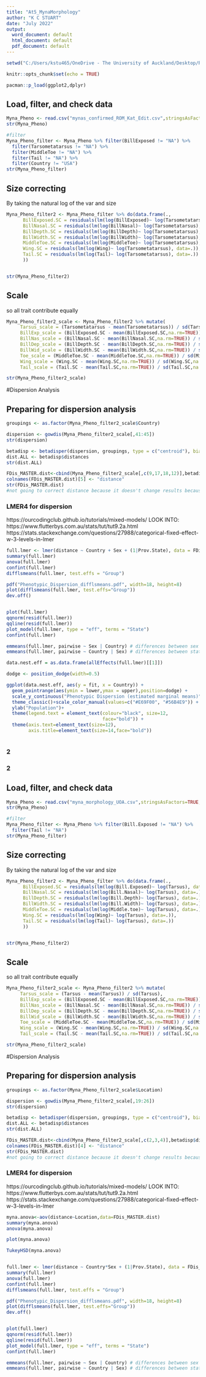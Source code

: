---
title: "At5_MynaMorphology"
author: "K C STUART"
date: "July 2022"
output:
  word_document: default
  html_document: default
  pdf_document: default
---


```{r setup, include=FALSE}
setwd("C:/Users/kstu465/OneDrive - The University of Auckland/Desktop/RESEARCH/PROJECTS/At5_MynaMorphology")

knitr::opts_chunk$set(echo = TRUE)

pacman::p_load(ggplot2,dplyr)

```

## Load, filter, and check data

```{r, include = FALSE}
Myna_Pheno <- read.csv("mynas_confirmed_ROM_Kat_Edit.csv",stringsAsFactors=TRUE,sep=",")
str(Myna_Pheno)

#filter
Myna_Pheno_filter <- Myna_Pheno %>% filter(BillExposed != "NA") %>% 
  filter(Tarsometatarsus != "NA") %>% 
  filter(MiddleToe != "NA") %>% 
  filter(Tail != "NA") %>% 
  filter(Country != "USA")
str(Myna_Pheno_filter)

```


## Size correcting
By taking the natural log of the var and size

```{r, include=FALSE}
Myna_Pheno_filter2 <- Myna_Pheno_filter %>% do(data.frame(., 
      BillExposed.SC = residuals(lm(log(BillExposed)~ log(Tarsometatarsus), data=.)),
      BillNasal.SC = residuals(lm(log(BillNasal)~ log(Tarsometatarsus), data=.)),
      BillDepth.SC = residuals(lm(log(BillDepth)~ log(Tarsometatarsus), data=.)),
      BillWidth.SC = residuals(lm(log(BillWidth)~ log(Tarsometatarsus), data=.)),
      MiddleToe.SC = residuals(lm(log(MiddleToe)~ log(Tarsometatarsus), data=.)),
      Wing.SC = residuals(lm(log(Wing)~ log(Tarsometatarsus), data=.)),
      Tail.SC = residuals(lm(log(Tail)~ log(Tarsometatarsus), data=.))
      ))


str(Myna_Pheno_filter2)
```

## Scale
so all trait contribute equally

```{r, include=FALSE}
Myna_Pheno_filter2_scale <- Myna_Pheno_filter2 %>% mutate(
     Tarsus_scale = (Tarsometatarsus - mean(Tarsometatarsus)) / sd(Tarsometatarsus),
     BillExp_scale = (BillExposed.SC - mean(BillExposed.SC,na.rm=TRUE)) /sd(BillExposed.SC,na.rm=TRUE),
     BillNas_scale = (BillNasal.SC - mean(BillNasal.SC,na.rm=TRUE)) / sd(BillNasal.SC,na.rm=TRUE),
     BillDep_scale = (BillDepth.SC - mean(BillDepth.SC,na.rm=TRUE)) / sd(BillDepth.SC,na.rm=TRUE),
     BillWid_scale = (BillWidth.SC - mean(BillWidth.SC,na.rm=TRUE)) / sd(BillWidth.SC,na.rm=TRUE),
     Toe_scale = (MiddleToe.SC - mean(MiddleToe.SC,na.rm=TRUE)) / sd(MiddleToe.SC,na.rm=TRUE),
     Wing_scale = (Wing.SC - mean(Wing.SC,na.rm=TRUE)) / sd(Wing.SC,na.rm=TRUE),
     Tail_scale = (Tail.SC - mean(Tail.SC,na.rm=TRUE)) / sd(Tail.SC,na.rm=TRUE))

str(Myna_Pheno_filter2_scale)
```


#Dispersion Analysis

## Preparing for dispersion analysis

```{r, include=FALSE}
groupings <- as.factor(Myna_Pheno_filter2_scale$Country)

dispersion <- gowdis(Myna_Pheno_filter2_scale[,41:45])
str(dispersion)

betadisp <- betadisper(dispersion, groupings, type = c("centroid"), bias.adjust = FALSE, sqrt.dist = TRUE, add = FALSE)
dist.ALL <- betadisp$distances
str(dist.ALL)

FDis_MASTER.dist<-cbind(Myna_Pheno_filter2_scale[,c(9,17,18,12)],betadisp$distances)
colnames(FDis_MASTER.dist)[5] <- "distance"
str(FDis_MASTER.dist)
#not going to correct distance because it doesn't change results because the underlying vars are already log transformed

```


### LMER4 for dispersion
https://ourcodingclub.github.io/tutorials/mixed-models/
LOOK INTO: https://www.flutterbys.com.au/stats/tut/tut9.2a.html
https://stats.stackexchange.com/questions/27988/categorical-fixed-effect-w-3-levels-in-lmer

```{r}
full.lmer <- lmer(distance ~ Country + Sex + (1|Prov.State), data = FDis_MASTER.dist, REML = FALSE)
summary(full.lmer)
anova(full.lmer)
confint(full.lmer)
difflsmeans(full.lmer, test.effs = "Group")

pdf("Phenotypic_Dispersion_difflsmeans.pdf", width=18, height=8)
plot(difflsmeans(full.lmer, test.effs="Group"))
dev.off()


plot(full.lmer)
qqnorm(resid(full.lmer))
qqline(resid(full.lmer))
plot_model(full.lmer, type = "eff", terms = "State")
confint(full.lmer)

emmeans(full.lmer, pairwise ~ Sex | Country) # differences between sex for each State
emmeans(full.lmer, pairwise ~ Country | Sex) # differences between states for each Sex

data.nest.eff = as.data.frame(allEffects(full.lmer)[[1]])

dodge <- position_dodge(width=0.5)

ggplot(data.nest.eff, aes(y = fit, x = Country)) + 
  geom_pointrange(aes(ymin = lower,ymax = upper),position=dodge) + 
  scale_y_continuous("Phenotypic Dispersion (estimated marginal means)") + 
  theme_classic()+scale_color_manual(values=c("#E69F00", "#56B4E9")) +
  ylab("Population")+
  theme(legend.text = element_text(colour="black", size=12, 
                                   face="bold")) +
  theme(axis.text=element_text(size=12),
        axis.title=element_text(size=14,face="bold"))



```



### 2
### 2

## Load, filter, and check data

```{r, include = FALSE}
Myna_Pheno <- read.csv("myna_morphology_UOA.csv",stringsAsFactors=TRUE,sep=",")
str(Myna_Pheno)

#filter
Myna_Pheno_filter <- Myna_Pheno %>% filter(Bill.Exposed != "NA") %>% 
  filter(Tail != "NA")
str(Myna_Pheno_filter)

```


## Size correcting
By taking the natural log of the var and size

```{r, include=FALSE}
Myna_Pheno_filter2 <- Myna_Pheno_filter %>% do(data.frame(., 
      BillExposed.SC = residuals(lm(log(Bill.Exposed)~ log(Tarsus), data=.)),
      BillNasal.SC = residuals(lm(log(Bill.Nasal)~ log(Tarsus), data=.)),
      BillDepth.SC = residuals(lm(log(Bill.Depth)~ log(Tarsus), data=.)),
      BillWidth.SC = residuals(lm(log(Bill.Width)~ log(Tarsus), data=.)),
      MiddleToe.SC = residuals(lm(log(Middle.toe)~ log(Tarsus), data=.)),
      Wing.SC = residuals(lm(log(Wing)~ log(Tarsus), data=.)),
      Tail.SC = residuals(lm(log(Tail)~ log(Tarsus), data=.))
      ))


str(Myna_Pheno_filter2)
```

## Scale
so all trait contribute equally

```{r, include=FALSE}
Myna_Pheno_filter2_scale <- Myna_Pheno_filter2 %>% mutate(
     Tarsus_scale = (Tarsus - mean(Tarsus)) / sd(Tarsus),
     BillExp_scale = (BillExposed.SC - mean(BillExposed.SC,na.rm=TRUE)) /sd(BillExposed.SC,na.rm=TRUE),
     BillNas_scale = (BillNasal.SC - mean(BillNasal.SC,na.rm=TRUE)) / sd(BillNasal.SC,na.rm=TRUE),
     BillDep_scale = (BillDepth.SC - mean(BillDepth.SC,na.rm=TRUE)) / sd(BillDepth.SC,na.rm=TRUE),
     BillWid_scale = (BillWidth.SC - mean(BillWidth.SC,na.rm=TRUE)) / sd(BillWidth.SC,na.rm=TRUE),
     Toe_scale = (MiddleToe.SC - mean(MiddleToe.SC,na.rm=TRUE)) / sd(MiddleToe.SC,na.rm=TRUE),
     Wing_scale = (Wing.SC - mean(Wing.SC,na.rm=TRUE)) / sd(Wing.SC,na.rm=TRUE),
     Tail_scale = (Tail.SC - mean(Tail.SC,na.rm=TRUE)) / sd(Tail.SC,na.rm=TRUE))

str(Myna_Pheno_filter2_scale)
```


#Dispersion Analysis

## Preparing for dispersion analysis

```{r, include=FALSE}
groupings <- as.factor(Myna_Pheno_filter2_scale$Location)

dispersion <- gowdis(Myna_Pheno_filter2_scale[,19:26])
str(dispersion)

betadisp <- betadisper(dispersion, groupings, type = c("centroid"), bias.adjust = FALSE, sqrt.dist = TRUE, add = FALSE)
dist.ALL <- betadisp$distances
str(dist.ALL)

FDis_MASTER.dist<-cbind(Myna_Pheno_filter2_scale[,c(2,3,4)],betadisp$distances)
colnames(FDis_MASTER.dist)[4] <- "distance"
str(FDis_MASTER.dist)
#not going to correct distance because it doesn't change results because the underlying vars are already log transformed

```


### LMER4 for dispersion
https://ourcodingclub.github.io/tutorials/mixed-models/
LOOK INTO: https://www.flutterbys.com.au/stats/tut/tut9.2a.html
https://stats.stackexchange.com/questions/27988/categorical-fixed-effect-w-3-levels-in-lmer

```{r}
myna.anova<-aov(distance~Location,data=FDis_MASTER.dist)
summary(myna.anova)
anova(myna.anova)

plot(myna.anova)

TukeyHSD(myna.anova)


full.lmer <- lmer(distance ~ Country*Sex + (1|Prov.State), data = FDis_MASTER.dist, REML = FALSE)
summary(full.lmer)
anova(full.lmer)
confint(full.lmer)
difflsmeans(full.lmer, test.effs = "Group")

pdf("Phenotypic_Dispersion_difflsmeans.pdf", width=18, height=8)
plot(difflsmeans(full.lmer, test.effs="Group"))
dev.off()


plot(full.lmer)
qqnorm(resid(full.lmer))
qqline(resid(full.lmer))
plot_model(full.lmer, type = "eff", terms = "State")
confint(full.lmer)

emmeans(full.lmer, pairwise ~ Sex | Country) # differences between sex for each State
emmeans(full.lmer, pairwise ~ Country | Sex) # differences between states for each Sex

```




